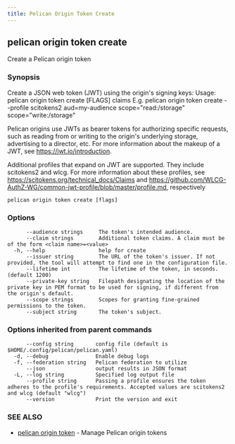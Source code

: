 ```yaml
---
title: Pelican Origin Token Create
---
```


## pelican origin token create

Create a Pelican origin token

### Synopsis

Create a JSON web token (JWT) using the origin's signing keys:
Usage: pelican origin token create [FLAGS] claims
E.g. pelican origin token create --profile scitokens2 aud=my-audience scope="read:/storage" scope="write:/storage"

Pelican origins use JWTs as bearer tokens for authorizing specific requests,
such as reading from or writing to the origin's underlying storage, advertising
to a director, etc. For more information about the makeup of a JWT, see
https://jwt.io/introduction.

Additional profiles that expand on JWT are supported. They include scitokens2 and
wlcg. For more information about these profiles, see https://scitokens.org/technical_docs/Claims
and https://github.com/WLCG-AuthZ-WG/common-jwt-profile/blob/master/profile.md, respectively

```
pelican origin token create [flags]
```

### Options

```
      --audience strings     The token's intended audience.
      --claim strings        Additional token claims. A claim must be of the form <claim name>=<value>
  -h, --help                 help for create
      --issuer string        The URL of the token's issuer. If not provided, the tool will attempt to find one in the configuration file.
      --lifetime int         The lifetime of the token, in seconds. (default 1200)
      --private-key string   Filepath designating the location of the private key in PEM format to be used for signing, if different from the origin's default.
      --scope strings        Scopes for granting fine-grained permissions to the token.
      --subject string       The token's subject.
```

### Options inherited from parent commands

```
      --config string       config file (default is $HOME/.config/pelican/pelican.yaml)
  -d, --debug               Enable debug logs
  -f, --federation string   Pelican federation to utilize
      --json                output results in JSON format
  -L, --log string          Specified log output file
      --profile string      Passing a profile ensures the token adheres to the profile's requirements. Accepted values are scitokens2 and wlcg (default "wlcg")
      --version             Print the version and exit
```

### SEE ALSO

* [pelican origin token](/commands-reference/pelican/origin/token/)	 - Manage Pelican origin tokens
